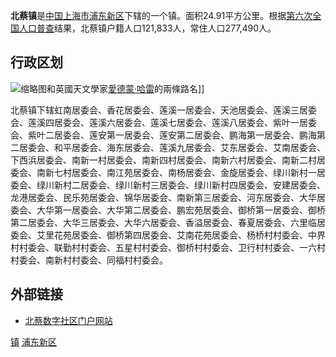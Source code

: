 {{Unreferenced|time=2019-05-11T09:42:43+00:00}}
{{中国乡级行政区
|行政区全称 = 北蔡镇
|景观照片文件名 = 沪南路2017.jpg
|景观照片描述 = 沪南路街景
|汉语拼音 = 
|其他语言 = 
|其他语言名称 = 
|位置图文件名 = 
|位置图描述 = 
|自定义图片=
|上级行政区 = [[上海市|上海市]][[浦东新区|浦东新区]]
|行政区类别 = 镇
|行政区划代码 = 310115105
|行政区划 = 62个
|村委会 = 9
|居委会 = 53
|建置时间 = 1986年
|领导职位 = 镇长
|领导名称 = 吴海
|政府驻地 = 沪南路1000号
|毗邻 = 
|总面积 = 24.91平方公里
|总人口 = 
|户籍人口 = 121,833人
|户籍人口年份 = 2010年
|常住人口 = 277,490人
|常住人口年份 = 2010年
|人口密度 = 10776人/平方公里
|GDP = 
|邮政编码 = 
|电话区号 = 21
|官方网站 = http://www.beicai.gov.cn/ 
|网站名称 = 北蔡数字社区门户网站
}}

'''北蔡镇'''是[[中国|中国]][[上海市|上海市]][[浦东新区|浦东新区]]下辖的一个镇。面积24.91平方公里。根据[[中华人民共和国第六次全国人口普查|第六次全国人口普查]]结果，北蔡镇户籍人口121,833人，常住人口277,490人。

== 行政区划 ==

[[File:祖冲之路+哈雷路,_上海市北蔡镇.jpg|缩略图]]和英國天文學家[[愛德蒙·哈雷|愛德蒙·哈雷]]的兩條路名]]

北蔡镇下辖虹南居委会、香花居委会、莲溪一居委会、天池居委会、莲溪三居委会、莲溪四居委会、莲溪六居委会、莲溪七居委会、莲溪八居委会、紫叶一居委会、紫叶二居委会、莲安第一居委会、莲安第二居委会、鹏海第一居委会、鹏海第二居委会、和平居委会、海东居委会、莲溪九居委会、艾东居委会、艾南居委会、下西浜居委会、南新一村居委会、南新四村居委会、南新六村居委会、南新二村居委会、南新七村居委会、南江苑居委会、南杨居委会、金旋居委会、绿川新村一居委会、绿川新村二居委会、绿川新村三居委会、绿川新村四居委会、安建居委会、龙港居委会、民乐苑居委会、锦华居委会、南新第三居委会、河东居委会、大华居委会、大华第一居委会、大华第二居委会、鹏宏苑居委会、御桥第一居委会、御桥第二居委会、大华三居委会、大华六居委会、香溢居委会、春夏居委会、六里临居委会、艾里花苑居委会、御桥第四居委会、艾南花苑居委会、杨桥村村委会、中界村村委会、联勤村村委会、五星村村委会、御桥村村委会、卫行村村委会、一六村村委会、南新村村委会、同福村村委会。

== 外部链接 ==
* [https://web.archive.org/web/20120107192327/http://www.beicai.gov.cn/ 北蔡数字社区门户网站]

{{上海行政区划小作品}}
{{浦东新区行政区划}}

[[Category:浦东新区行政区划|镇]]
[[Category:上海乡镇|浦东新区]]